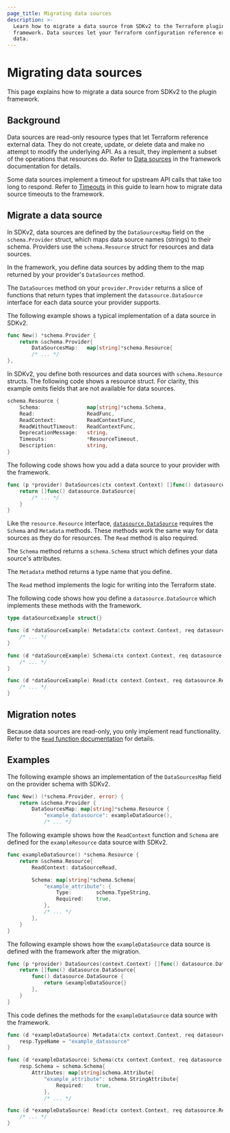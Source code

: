 ```yaml
---
page_title: Migrating data sources
description: >-
  Learn how to migrate a data source from SDKv2 to the Terraform plugin
  framework. Data sources let your Terraform configuration reference external
  data.
---
```


# Migrating data sources

This page explains how to migrate a data source from SDKv2 to the plugin
framework.

## Background

Data sources are read-only resource types that let Terraform reference external data. They do not create, update, or delete data and make no attempt to modify the underlying API.  As a result, they implement a subset of the operations that resources do. Refer to [Data
sources](/terraform/plugin/framework/data-sources) in the framework
documentation for details.

Some data sources implement a timeout for upstream API calls that take too long to respond. Refer to [Timeouts](/terraform/plugin/framework/migrating/data-sources/timeouts)
in this guide to learn how to migrate data source timeouts to the framework.

## Migrate a data source

In SDKv2, data sources are defined by the `DataSourcesMap` field on the
`schema.Provider` struct, which maps data source names (strings) to their
schema. Providers use the `schema.Resource` struct for resources and data
sources.

In the framework, you define data sources by adding them to the map returned by
your provider's `DataSources` method.

The `DataSources` method on your `provider.Provider` returns a slice of
functions that return types that implement the `datasource.DataSource` interface
for each data source your provider supports.

<Tabs>
<Tab heading="SDKv2">

The following example shows a typical implementation of a data source in SDKv2.

```go
func New() *schema.Provider {
    return &schema.Provider{
        DataSourcesMap:   map[string]*schema.Resource{
        /* ... */
},
```

In SDKv2, you define both resources and data sources with `schema.Resource`
structs. The following code shows a resource struct. For clarity, this example
omits fields that are not available for data sources.

```go
schema.Resource {
    Schema:               map[string]*schema.Schema,
    Read:                 ReadFunc,
    ReadContext:          ReadContextFunc,
    ReadWithoutTimeout:   ReadContextFunc,
    DeprecationMessage:   string,
    Timeouts:             *ResourceTimeout,
    Description:          string,
}
```

</Tab>
<Tab heading="Framework">

The following code shows how you add a data source to your provider with the
framework.

```go
func (p *provider) DataSources(ctx context.Context) []func() datasource.DataSource {
    return []func() datasource.DataSource{
		/* ... */
    }
}
```

Like the `resource.Resource` interface,
[`datasource.DataSource`](https://pkg.go.dev/github.com/hashicorp/terraform-plugin-framework/datasource#DataSource)
requires the `Schema` and `Metadata` methods. These methods work the same way
for data sources as they do for resources. The `Read` method is also required.

The `Schema` method returns a `schema.Schema` struct which defines your data
source's attributes.

The `Metadata` method returns a type name that you define.

The `Read` method implements the logic for writing into the Terraform state.

The following code shows how you define a `datasource.DataSource` which
implements these methods with the framework.

```go
type dataSourceExample struct{}

func (d *dataSourceExample) Metadata(ctx context.Context, req datasource.MetadataRequest, resp *datasource.MetadataResponse) {
    /* ... */
}

func (d *dataSourceExample) Schema(ctx context.Context, req datasource.SchemaRequest, resp *datasource.SchemaResponse) {
    /* ... */
}

func (d *dataSourceExample) Read(ctx context.Context, req datasource.ReadRequest, resp *datasource.ReadResponse) {
    /* ... */
}
```

</Tab>
</Tabs>

## Migration notes


Because data sources are read-only, you only implement read functionality. Refer to the [`Read` function documentation](/terraform/plugin/framework/resources#read) for details.

## Examples


<Tabs>
<Tab heading="SDKv2">

The following example shows an implementation of the `DataSourcesMap` field on
the provider schema with SDKv2.

```go
func New() (*schema.Provider, error) {
    return &schema.Provider {
        DataSourcesMap: map[string]*schema.Resource {
            "example_datasource": exampleDataSource(),
            /* ... */
```

The following example shows how the `ReadContext` function and `Schema` are defined for
the `exampleResource` data source with SDKv2.

```go
func exampleDataSource() *schema.Resource {
    return &schema.Resource{
        ReadContext: dataSourceRead,

        Schema: map[string]*schema.Schema{
            "example_attribute": {
                Type:        schema.TypeString,
                Required:    true,
            },
            /* ... */
        },
    }
}
```

</Tab>
<Tab heading="Framework">

The following example shows how the `exampleDataSource` data source is defined
with the framework after the migration.

```go
func (p *provider) DataSources(context.Context) []func() datasource.DataSource {
    return []func() datasource.DataSource{
        func() datasource.DataSource {
            return &exampleDataSource{}
        },
    }
}
```

This code defines the methods for the `exampleDataSource` data source with the
framework.

```go
func (d *exampleDataSource) Metadata(ctx context.Context, req datasource.MetadataRequest, resp *datasource.MetadataResponse) {
    resp.TypeName = "example_datasource"
}

func (d *exampleDataSource) Schema(ctx context.Context, req datasource.SchemaRequest, resp *datasource.SchemaResponse) {
    resp.Schema = schema.Schema{
        Attributes: map[string]schema.Attribute{
            "example_attribute": schema.StringAttribute{
                Required:    true,
            },
            /* ... */

func (d *exampleDataSource) Read(ctx context.Context, req datasource.ReadRequest, resp *datasource.ReadResponse) {
    /* ... */
}
```

</Tab>
</Tabs>
